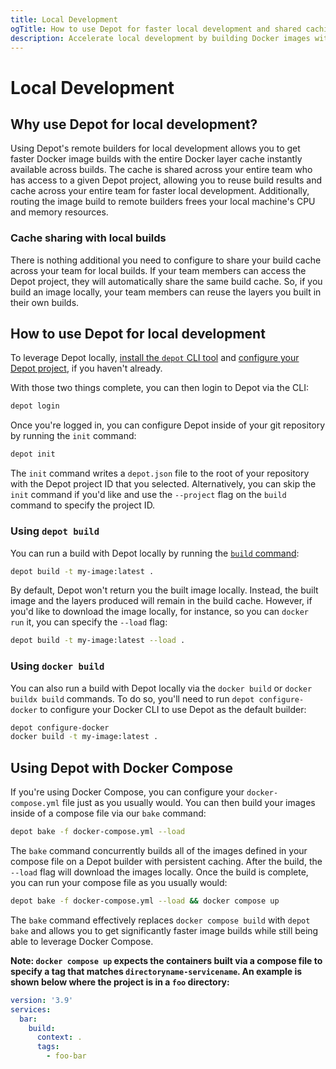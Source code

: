 ```yaml
---
title: Local Development
ogTitle: How to use Depot for faster local development and shared caching
description: Accelerate local development by building Docker images with Depot builders that come with a shared persistent cache that your entire engineering team can use.
---
```


# Local Development

## Why use Depot for local development?

Using Depot's remote builders for local development allows you to get faster Docker image builds with the entire Docker layer cache instantly available across builds. The cache is shared across your entire team who has access to a given Depot project, allowing you to reuse build results and cache across your entire team for faster local development. Additionally, routing the image build to remote builders frees your local machine's CPU and memory resources.

### Cache sharing with local builds

There is nothing additional you need to configure to share your build cache across your team for local builds. If your team members can access the Depot project, they will automatically share the same build cache. So, if you build an image locally, your team members can reuse the layers you built in their own builds.

## How to use Depot for local development

To leverage Depot locally, [install the `depot` CLI tool](/docs/cli/installation) and [configure your Depot project](https://depot.dev/docs/quickstart#creating-a-project), if you haven't already.

With those two things complete, you can then login to Depot via the CLI:

```bash
depot login
```

Once you're logged in, you can configure Depot inside of your git repository by running the `init` command:

```bash
depot init
```

The `init` command writes a `depot.json` file to the root of your repository with the Depot project ID that you selected. Alternatively, you can skip the `init` command if you'd like and use the `--project` flag on the `build` command to specify the project ID.

### Using `depot build`

You can run a build with Depot locally by running the [`build` command](/docs/cli/reference#depot-build):

```bash
depot build -t my-image:latest .
```

By default, Depot won't return you the built image locally. Instead, the built image and the layers produced will remain in the build cache. However, if you'd like to download the image locally, for instance, so you can `docker run` it, you can specify the `--load` flag:

```bash
depot build -t my-image:latest --load .
```

### Using `docker build`

You can also run a build with Depot locally via the `docker build` or `docker buildx build` commands. To do so, you'll need to run `depot configure-docker` to configure your Docker CLI to use Depot as the default builder:

```bash
depot configure-docker
docker build -t my-image:latest .
```

## Using Depot with Docker Compose

If you're using Docker Compose, you can configure your `docker-compose.yml` file just as you usually would. You can then build your images inside of a compose file via our `bake` command:

```bash
depot bake -f docker-compose.yml --load
```

The `bake` command concurrently builds all of the images defined in your compose file on a Depot builder with persistent caching. After the build, the `--load` flag will download the images locally. Once the build is complete, you can run your compose file as you usually would:

```bash
depot bake -f docker-compose.yml --load && docker compose up
```

The `bake` command effectively replaces `docker compose build` with `depot bake` and allows you to get significantly faster image builds while still being able to leverage Docker Compose.

**Note: `docker compose up` expects the containers built via a compose file to specify a tag that matches `directoryname-servicename`. An example is shown below where the project is in a `foo` directory:**

```yaml
version: '3.9'
services:
  bar:
    build:
      context: .
      tags:
        - foo-bar
```
